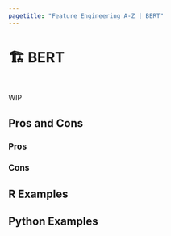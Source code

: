 ```yaml
---
pagetitle: "Feature Engineering A-Z | BERT"
---
```


# 🏗️ BERT {#sec-text-bert}

::: {style="visibility: hidden; height: 0px;"}
## BERT
:::

WIP

## Pros and Cons

### Pros

### Cons

## R Examples

## Python Examples

